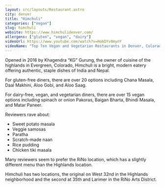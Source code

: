 ```yaml
---
layout: src/layouts/Restaurant.astro
city: denver
title: "Himchuli"
categories: ["Vegan"]
slug: himchuli
website: https://www.himchulidenver.com/
allergens: ["gluten", "vegan", "dairy"]
videoUrl: https://www.youtube.com/watch?v=HobDYv0mynY
videoName: "Top Ten Vegan and Vegetarian Restaurants in Denver, Colorado"
---
```


Opened in 2016 by Khagendra “KG” Gurung, the owner of cuisine of the highlands in Evergreen, Colorado, Himchuli is a bright, modern eatery offering authentic, staple dishes of India and Nepal.

For gluten-free diners, there are over 20 options including Chana Masala, Daal Makhini, Aloo Gobi, and Aloo Saag.

For dairy-free, vegan, and vegetarian diners, there are over 15 vegan options including spinach or onion Pakoras, Baigan Bharta, Bhindi Masala, and Matar Paneer.

Reviewers rave about:
* Sweet potato masala
* Veggie samosas
* Paratha
* Scratch-made naan
* Rice pudding
* Chicken tiki masala

Many reviewers seem to prefer the RiNo location, which has a slightly different menu than the Highlands location.

Himchuli has two locations, the original on West 32nd in the Highlands neighborhood and the second at 35th and Larimer in the RiNo Arts District.
